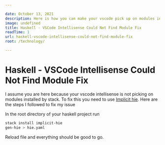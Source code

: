 ```yaml
---

date: October 13, 2021
description: Here is how you can make your vscode pick up on modules installed locally with stack
image: undefined
title: Haskell - VSCode Intellisense Could Not Find Module Fix
readTime: 1
url: haskell-vscode-intellisense-could-not-find-module-fix
root: /technology/

---
```


# Haskell - VSCode Intellisense Could Not Find Module Fix

I assume you are here because your vscode intellisense is not picking on modules installed by stack. To fix this you need to use [Implicit hie](https://github.com/Avi-D-coder/implicit-hie). Here are the steps I followed to fix my issue

In the root directory of your haskell project run

```bash
stack install implicit-hie
gen-hie > hie.yaml
```

Reload file and everything should be good to go.

